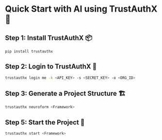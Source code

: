 # Quick Start with AI using TrustAuthX 🚀

<Steps>

## Step 1: Install TrustAuthX 📦

```bash copy showLineNumbers filename="bash"
pip install trustauthx
```

## Step 2: Login to TrustAuthX 🔑

```bash copy showLineNumbers filename="bash"
trustauthx login me -k <API_KEY> -s <SECRET_KEY> -o <ORG_ID>
```

## Step 3: Generate a <Framework> Project Structure 🏗️

```bash copy showLineNumbers filename="bash"
trustauthx neuroform <Framework>
```

## Step 5: Start the <Framework> Project 🎉

```bash copy showLineNumbers filename="bash"
trustauthx start <Framework>
```
</Steps>